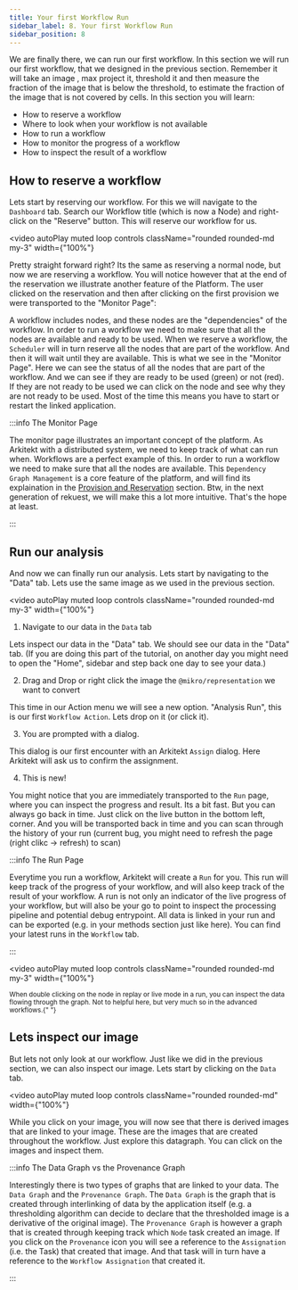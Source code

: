 ```yaml
---
title: Your first Workflow Run
sidebar_label: 8. Your first Workflow Run
sidebar_position: 8
---
```



We are finally there, we can run our first workflow. In this section we will run our first workflow, that we designed in the previous section.
Remember it will take an image , max project it, threshold it and then measure the fraction of the image that is below the threshold, to
estimate the fraction of the image that is not covered by cells.
In this section you will learn:

- How to reserve a workflow
- Where to look when your workflow is not available
- How to run a workflow
- How to monitor the progress of a workflow
- How to inspect the result of a workflow

## How to reserve a workflow

Lets start by reserving our workflow. For this we will navigate to the `Dashboard` tab. Search our Workflow title (which is now a Node) and right-click on the "Reserve" button. This will reserve our workflow for us.

<video
  autoPlay
  muted
  loop
  controls
  className="rounded rounded-md my-3"
  width={"100%"}
>
  <source src={reserveWorkflow} />
</video>

Pretty straight forward right? Its the same as reserving a normal node, but now we are reserving a workflow. You will notice however that at the end of the reservation
we illustrate another feature of the Platform. The user clicked on the reservation and then after clicking on the first provision we were transported to the "Monitor Page":

A workflow includes nodes, and these nodes are the "dependencies" of the workflow. In order to run a workflow we need to make sure that all the nodes are available
and ready to be used. When we reserve a workflow, the `Scheduler` will in turn reserve all the nodes that are part of the workflow. And then it will wait until they are
available. This is what we see in the "Monitor Page". Here we can see the status of all the nodes that are part of the workflow. And we can see if they are ready to be used (green)
or not (red). If they are not ready to be used we can click on the node and see why they are not ready to be used. Most of the time this means you have to start or restart
the linked application.

:::info The Monitor Page

The monitor page illustrates an important concept of the platform. As Arkitekt with a distributed system, we need to keep track of what can run when. Workflows are a perfect
example of this. In order to run a workflow we need to make sure that all the nodes are available. This `Dependency Graph Management` is a core feature of the platform, and will
find its explaination in the [Provision and Reservation](/docs/design/provisions) section. Btw, in the next generation of rekuest, we will make this a lot more intuitive. That's
the hope at least.

:::

## Run our analysis

And now we can finally run our analysis. Lets start by navigating to the "Data" tab. Lets use the same image as we used in the previous section.

<video
  autoPlay
  muted
  loop
  controls
  className="rounded rounded-md my-3"
  width={"100%"}
>
  <source src={runWorkflow} />
</video>

1. Navigate to our data in the `Data` tab

Lets inspect our data in the "Data" tab. We should see our data in the "Data" tab. (If you are doing this part of the tutorial,
on another day you might need to open the "Home", sidebar and step back one day to see your data.)

2. Drag and Drop or right click the image the `@mikro/representation` we want to convert

This time in our Action menu we will see a new option. "Analysis Run", this is our first `Workflow Action`. Lets drop on it (or click it).

3. You are prompted with a dialog.

This dialog is our first encounter with an Arkitekt `Assign` dialog. Here Arkitekt will ask us to confirm the assignment.

4. This is new!

You might notice that you are immediately transported to the `Run` page, where you can inspect the progress and result. Its a bit fast.
But you can always go back in time. Just click on the live button in the bottom left, corner. And you will be transported back in time
and you can scan through the history of your run (current bug, you might need to refresh the page (right clikc -> refresh) to scan)

:::info The Run Page

Everytime you run a workflow, Arkitekt will create a `Run` for you. This run will keep track of the progress of your workflow, and will also keep track of the result of your workflow.
A run is not only an indicator of the live progress of your workflow, but will also be your go to point to inspect the processing pipeline and potential debug entrypoint. All data is
linked in your run and can be exported (e.g. in your methods section just like here). You can find your latest runs in the `Workflow` tab.

:::

<video
  autoPlay
  muted
  loop
  controls
  className="rounded rounded-md my-3"
  width={"100%"}
>
  <source src={replay} />
</video>

<div className="text-gray-400 mb-2">
  <small>
    When double clicking on the node in replay or live mode in a run, you can
    inspect the data flowing through the graph. Not to helpful here, but very
    much so in the advanced workflows.{" "}
  </small>
</div>

## Lets inspect our image

But lets not only look at our workflow. Just like we did in the previous section, we can also inspect our image. Lets start by clicking on the `Data` tab.

<video
  autoPlay
  muted
  loop
  controls
  className="rounded rounded-md"
  width={"100%"}
>
  <source src={provenance} />
</video>

While you click on your image, you will now see that there is derived images that are linked to your image. These are the images that are created throughout the workflow.
Just explore this datagraph. You can click on the images and inspect them.

:::info The Data Graph vs the Provenance Graph

Interestingly there is two types of graphs that are linked to your data. The `Data Graph` and the `Provenance Graph`. The `Data Graph` is the graph that is created through
interlinking of data by the application itself (e.g. a thresholding algorithm can decide to declare that the thresholded image is a derivative of the original image). The
`Provenance Graph` is however a graph that is created through keeping track which `Node` task created an image. If you click on the `Provenance` icon you will see a reference
to the `Assignation` (i.e. the Task) that created that image. And that task will in turn have a reference to the `Workflow Assignation` that created it.

:::
